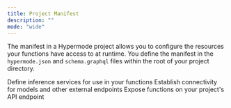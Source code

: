 ```yaml
---
title: Project Manifest
description: ""
mode: "wide"
---
```


The manifest in a Hypermode project allows you to configure the resources your functions have access to at runtime. You define the manifest in the `hypermode.json` and `schema.graphql` files within the root of your project directory.

<CardGroup cols={2}>
  <Card title="Models" icon="message-plus" href="/define-models">
    Define inference services for use in your functions
  </Card>
  <Card title="Hosts" icon="server" href="/define-hosts">
    Establish connectivity for models and other external endpoints
  </Card>
  <Card title="Schema" icon="connectdevelop" href="/define-schema">
    Expose functions on your project's API endpoint
  </Card>
</CardGroup>
